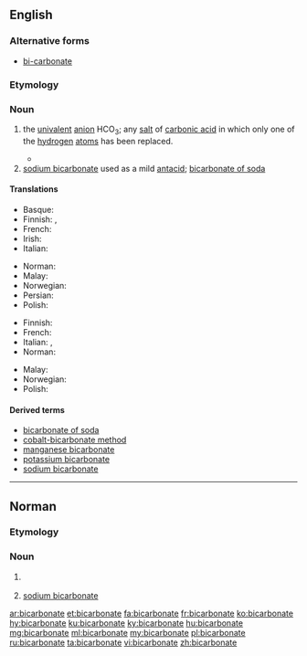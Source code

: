==English==

===Alternative forms===
* [[bi-carbonate]]

===Etymology===
{{prefix|bi|carbonate|lang=en}}

===Noun===
{{wikipedia}}
{{en-noun}}

# {{context|chemistry|lang=en}} the [[univalent]] [[anion]] HCO<sub>3</sub>; any [[salt]] of [[carbonic acid]] in which only one of the [[hydrogen]] [[atom]]s has been replaced. {{defdate|from 1814}}
#* {{quote-journal|author=William Hyde Wollaston| year=1814| title=A synoptic scale of chemical equivalents| journal=Philosophical Transactions of the Royal Society| volume=104| page=11| passage=The next question that occurs relates to the composition of this crystallized carbonate of potash, which I am induced to call '''bi-carbonate''' of potash, for the purpose of marking more decidedly the distinction between this salt and that which is commonly called a subcarbonate, and in order to refer at once to the double dose of carbonic acid contained in it.}}
# [[sodium bicarbonate]] used as a mild [[antacid]]; [[bicarbonate of soda]]

====Translations====
{{trans-top|chemistry}}
* Basque: {{t|eu|bikarbonato}}
* Finnish: {{t+|fi|vetykarbonaatti}},  {{t+|fi|bikarbonaatti}}
* French: {{t+|fr|bicarbonate|m}}
* Irish: {{t|ga|décharbónáit|f}}
* Italian: {{t+|it|bicarbonato|m}}
{{trans-mid}}
* Norman: {{t|nrf|bicarbonate|m}}
* Malay: {{t|ms|bikarbonat}}
* Norwegian: {{t|no|hydrogenkarbonat|n}}
* Persian: {{t|fa|بی‌کربنات |tr=bikarbonât|sc=fa-Arab}}
* Polish: {{t|pl|wodorowęglan|m}}
{{trans-bottom}}

{{trans-top|of soda}}
* Finnish: {{t+|fi|ruokasooda}}
* French: {{t+|fr|bicarbonate|m}}
* Italian: {{t|it|bicarbonato di sodio|m}}, {{t+|it|bicarbonato|m}}
* Norman: {{t|nrf|bicarbonate|m}}
{{trans-mid}}
* Malay: {{t|ms|bikarbonat}}
* Norwegian: {{t|no|natron|n}}
* Polish: {{t|pl|soda oczyszczona|f}}
{{trans-bottom}}

====Derived terms====
* [[bicarbonate of soda]]
* [[cobalt-bicarbonate method]]
* [[manganese bicarbonate]]
* [[potassium bicarbonate]]
* [[sodium bicarbonate]]

----

==Norman==

===Etymology===
{{rfe|lang=nrf}}

===Noun===
{{nrf-noun|m}}

# {{label|nrf|Jersey|chemistry}} {{l/en|bicarbonate}}
# {{label|nrf|Jersey}} [[sodium bicarbonate]]

[[ar:bicarbonate]]
[[et:bicarbonate]]
[[fa:bicarbonate]]
[[fr:bicarbonate]]
[[ko:bicarbonate]]
[[hy:bicarbonate]]
[[ku:bicarbonate]]
[[ky:bicarbonate]]
[[hu:bicarbonate]]
[[mg:bicarbonate]]
[[ml:bicarbonate]]
[[my:bicarbonate]]
[[pl:bicarbonate]]
[[ru:bicarbonate]]
[[ta:bicarbonate]]
[[vi:bicarbonate]]
[[zh:bicarbonate]]